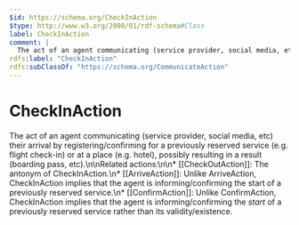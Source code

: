 ```yaml
---
$id: https://schema.org/CheckInAction
$type: http://www.w3.org/2000/01/rdf-schema#Class
label: CheckInAction
comment: |
  The act of an agent communicating (service provider, social media, etc) their arrival by registering/confirming for a previously reserved service (e.g. flight check-in) or at a place (e.g. hotel), possibly resulting in a result (boarding pass, etc).\n\nRelated actions:\n\n* [[CheckOutAction]]: The antonym of CheckInAction.\n* [[ArriveAction]]: Unlike ArriveAction, CheckInAction implies that the agent is informing/confirming the start of a previously reserved service.\n* [[ConfirmAction]]: Unlike ConfirmAction, CheckInAction implies that the agent is informing/confirming the *start* of a previously reserved service rather than its validity/existence.
rdfs:label: "CheckInAction"
rdfs:subClassOf: "https://schema.org/CommunicateAction"
---
```


# CheckInAction

The act of an agent communicating (service provider, social media, etc) their arrival by registering/confirming for a previously reserved service (e.g. flight check-in) or at a place (e.g. hotel), possibly resulting in a result (boarding pass, etc).\n\nRelated actions:\n\n* [[CheckOutAction]]: The antonym of CheckInAction.\n* [[ArriveAction]]: Unlike ArriveAction, CheckInAction implies that the agent is informing/confirming the start of a previously reserved service.\n* [[ConfirmAction]]: Unlike ConfirmAction, CheckInAction implies that the agent is informing/confirming the *start* of a previously reserved service rather than its validity/existence.

